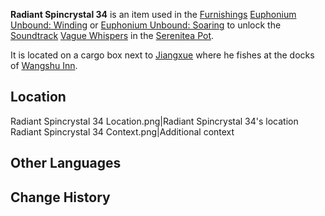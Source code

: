 {{Item Infobox
|id           = 141034
|image        = Item Radiant Spincrystal.png
|type         = Adventure Items
|group        = Radiant Spincrystals
|rarity       = 4
|invCategory  = Precious Items
|description  = This wondrous crystal contains a certain rhythm, like something beautiful woven from delicate silk. These items can be found throughout the mainland or from merchants who collect curios. The tune held within this crystal can be revivified in your [[Serenitea Pot]] using either "[[Euphonium Unbound: Winding]]" or "[[Euphonium Unbound: Soaring]]." The tune contained within this [[Radiant Spincrystal]] is "[[Vague Whispers]]."
|source1      = [[Wangshu Inn]]
|track        = Vague Whispers
}}
'''Radiant Spincrystal 34''' is an item used in the [[Furnishings]] [[Euphonium Unbound: Winding]] or [[Euphonium Unbound: Soaring]] to unlock the [[Soundtrack]] [[Vague Whispers]] in the [[Serenitea Pot]].

It is located on a cargo box next to [[Jiangxue]] where he fishes at the docks of [[Wangshu Inn]].

==Location==
<gallery hideaddbutton="true" captionalign="center">
Radiant Spincrystal 34 Location.png|Radiant Spincrystal 34's location
Radiant Spincrystal 34 Context.png|Additional context
</gallery>

==Other Languages==
{{Other Languages
|default_hidden = 1
|en      = Radiant Spincrystal 34
|zhs     = 旋曜玉帛・其三十四
|zhs_rm  = Xuán Yào Yùbó - Qí Sānshísì
|zht     = 旋曜玉帛・其三十四
|zht_rm  = Xuán Yào Yùbó - Qí Sānshísì
|ja      = 旋曜玉帛・34
|ja_rm   = Sen'you Gyokuhaku - Sanjuuyon{{Assumed}}
|ko      = 빛나는 결정・34
|ko_rm   = 
|es      = Girocristal radiante (34)
|fr      = Gyrocristal radiant 34
|ru      = Лучистый кристалл {{tt|34|}}
|th      = Radiant Spincrystal 34
|vi      = Ngọc Thạch Âm Vang 34
|de      = Strahlender Drehkristall XXXIV
|id      = Radiant Spincrystal 34
|pt      = Cristal Rodopiante Radiante 34
}}

==Change History==
{{Change History|2.6}}